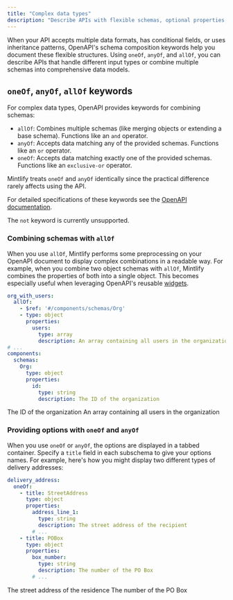 ```yaml
---
title: "Complex data types"
description: "Describe APIs with flexible schemas, optional properties, and multiple data formats using `oneOf`, `anyOf`, and `allOf` keywords"
---
```


When your API accepts multiple data formats, has conditional fields, or uses inheritance patterns, OpenAPI's schema composition keywords help you document these flexible structures. Using `oneOf`, `anyOf`, and `allOf`, you can describe APIs that handle different input types or combine multiple schemas into comprehensive data models.

## `oneOf`, `anyOf`, `allOf` keywords

For complex data types, OpenAPI provides keywords for combining schemas:

- `allOf`: Combines multiple schemas (like merging objects or extending a base schema). Functions like an `and` operator. 
- `anyOf`: Accepts data matching any of the provided schemas. Functions like an `or` operator.
- `oneOf`: Accepts data matching exactly one of the provided schemas. Functions like an `exclusive-or` operator.

<Warning>Mintlify treats `oneOf` and `anyOf` identically since the practical difference rarely affects using the API.</Warning>

For detailed specifications of these keywords see the [OpenAPI documentation](https://swagger.io/docs/specification/data-models/oneof-anyof-allof-not/).

<Info>The `not` keyword is currently unsupported.</Info>

### Combining schemas with `allOf`

When you use `allOf`, Mintlify performs some preprocessing on your OpenAPI document to display complex combinations in a readable way. For example, when you combine two object schemas with `allOf`, Mintlify combines the properties of both into a single object. This becomes especially useful when leveraging OpenAPI's reusable [widgets](https://swagger.io/docs/specification/widgets/).

```yaml
org_with_users:
  allOf:
    - $ref: '#/components/schemas/Org'
    - type: object
      properties:
        users:
          type: array
          description: An array containing all users in the organization
# ...
components:
  schemas:
    Org:
      type: object
      properties:
        id:
          type: string
          description: The ID of the organization
```

<ParamField body="org_with_users" type="object">
  <Expandable>
    <ParamField body="id" type="string">
      The ID of the organization
    </ParamField>
    <ParamField body="users" type="object[]">
      An array containing all users in the organization
    </ParamField>
  </Expandable>
</ParamField>

### Providing options with `oneOf` and `anyOf`

When you use `oneOf` or `anyOf`, the options are displayed in a tabbed container. Specify a `title` field in each subschema to give your options names. For example, here's how you might display two different types of delivery addresses:

```yaml
delivery_address:
  oneOf:
    - title: StreetAddress
      type: object
      properties:
        address_line_1:
          type: string
          description: The street address of the recipient
        # ...
    - title: POBox
      type: object
      properties:
        box_number:
          type: string
          description: The number of the PO Box
        # ...
```

<ParamField body="delivery_address" type="object">
  <div className="mt-4 rounded-xl border border-gray-100 px-4 pb-4 pt-2 dark:border-white/10">
    <Tabs>
      <Tab title="StreetAddress">
        <ParamField body="address_line_1" type="string">
          The street address of the residence
        </ParamField>
      </Tab>
      <Tab title="POBox">
        <ParamField body="box_number" type="string">
          The number of the PO Box
        </ParamField>
      </Tab>
    </Tabs>
  </div>
</ParamField>
